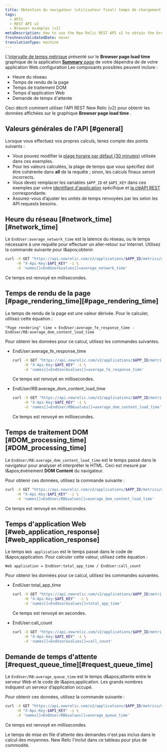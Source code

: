 ```yaml
---
title: Obtention du navigateur (utilisateur final) temps de chargement de page data (v2)
tags:
  - APIs
  - REST API v2
  - Browser examples (v2)
metaDescription: How to use the New Relic REST API v2 to obtain the browser transaction response time chart's data.
freshnessValidatedDate: never
translationType: machine
---
```


L'[intervalle de temps métrique](/docs/data-analysis/metrics/analyze-your-metrics/data-collection-metric-timeslice-event-data#timeslice-data) présenté sur le <DNT>**Browser page load time**</DNT> graphique de la application [<DNT>**Summary**</DNT> page](/docs/browser/new-relic-browser/getting-started/browser-overview-website-performance-glance) de votre dépendra de de votre application Web.configuration Les composants possibles peuvent inclure :

* Heure du réseau
* Temps de rendu de la page
* Temps de traitement DOM
* Temps d'application Web
* Demande de temps d'attente

Ceci décrit comment utiliser l'API REST New Relic (v2) pour obtenir les données affichées sur le graphique <DNT>**Browser page load time**</DNT> .

## Valeurs générales de l'API [#general]

Lorsque vous effectuez vos propres calculs, tenez compte des points suivants :

* Vous pouvez modifier la [plage horaire par défaut (30 minutes)](/docs/apm/apis/requirements/specifying-time-range-api-v2#api-call) utilisée dans ces exemples.
* Pour les valeurs calculées, la plage de temps que vous spécifiez doit être cohérente dans <DNT>**all**</DNT> de la requête ; sinon, les calculs finaux seront incorrects.
* Vous devez remplacer les variables `$APP_ID` et `$API_KEY` dans ces exemples par votre [identifiant d'application](/docs/apm/apis/requirements/identification-code) spécifique et [la cléAPI REST](/docs/apis/rest-api-v2/requirements/rest-api-key#viewing) correspondante.
* Assurez-vous d’ajuster les unités de temps renvoyées par les selon les API requests besoins.

## Heure du réseau [#network\_time][#network_time]

Le `EndUser:average_network_time` est la latence du réseau, ou le temps nécessaire à une requête pour effectuer un aller-retour sur Internet. Utilisez la commande suivante pour l&amp;apos;obtenir.

```sh
curl -X GET "https://api.newrelic.com/v2/applications/$APP_ID/metrics/data.json" \
     -H "X-Api-Key:$API_KEY" -i \
     -d 'names[]=EndUser&values[]=average_network_time'
```

Ce temps est renvoyé en millisecondes.

## Temps de rendu de la page [#page\_rendering\_time][#page_rendering_time]

Le temps de rendu de la page est une valeur dérivée. Pour le calculer, utilisez cette équation :

```
"Page rendering" time = EndUser:average_fe_response_time - EndUser/RB:average_dom_content_load_time
```

Pour obtenir les données pour ce calcul, utilisez les commandes suivantes.

* EndUser:average\_fe\_response\_time

  ```sh
  curl -X GET "https://api.newrelic.com/v2/applications/$APP_ID/metrics/data.json" \
       -H "X-Api-Key:$API_KEY" -i \
       -d 'names[]=EndUser&values[]=average_fe_response_time'
  ```

  Ce temps est renvoyé en millisecondes.

* EndUser/RB:average\_dom\_content\_load\_time

  ```sh
  curl -X GET "https://api.newrelic.com/v2/applications/$APP_ID/metrics/data.json" \
       -H "X-Api-Key:$API_KEY" -i \
       -d 'names[]=EndUser/RB&values[]=average_dom_content_load_time'
  ```

  Ce temps est renvoyé en millisecondes.

## Temps de traitement DOM [#DOM\_processing\_time][#DOM_processing_time]

Le `EndUser/RB:average_dom_content_load_time` est le temps passé dans le navigateur pour analyser et interpréter le HTML. Ceci est mesuré par l&amp;apos;événement <DNT>**DOM Content**</DNT> du navigateur.

Pour obtenir ces données, utilisez la commande suivante :

```sh
curl -X GET "https://api.newrelic.com/v2/applications/$APP_ID/metrics/data.json" \
     -H "X-Api-Key:$API_KEY" -i \
     -d 'names[]=EndUser/RB&values[]=average_dom_content_load_time'
```

Ce temps est renvoyé en millisecondes.

## Temps d'application Web [#web\_application\_response][#web_application_response]

Le temps `Web application` est le temps passé dans le code de l&amp;apos;application. Pour calculer cette valeur, utilisez cette équation :

```
Web application = EndUser:total_app_time / EndUser:call_count
```

Pour obtenir les données pour ce calcul, utilisez les commandes suivantes.

* EndUser:total\_app\_time

  ```sh
  curl -X GET "https://api.newrelic.com/v2/applications/$APP_ID/metrics/data.json" \
       -H "X-Api-Key:$API_KEY"  -i \
       -d 'names[]=EndUser&values[]=total_app_time'
  ```

  Ce temps est renvoyé en secondes.

* EndUser:call\_count

  ```sh
  curl -X GET "https://api.newrelic.com/v2/applications/$APP_ID/metrics/data.json" \
       -H "X-Api-Key:$API_KEY" -i \
       -d 'names[]=EndUser&values[]=call_count'
  ```

## Demande de temps d'attente [#request\_queue\_time][#request_queue_time]

Le `EndUser/RB:average_queue_time` est le temps d&amp;apos;attente entre le serveur Web et le code de l&amp;apos;application. Les grands nombres indiquent un serveur d’application occupé.

Pour obtenir ces données, utilisez la commande suivante :

```sh
curl -X GET "https://api.newrelic.com/v2/applications/$APP_ID/metrics/data.json" \
     -H "X-Api-Key:$API_KEY" -i \
     -d 'names[]=EndUser/RB&values[]=average_queue_time'
```

Ce temps est renvoyé en millisecondes.

Le temps de mise en file d'attente des demandes n'est pas inclus dans le calcul des moyennes. New Relic l'inclut dans ce tableau pour plus de commodité.